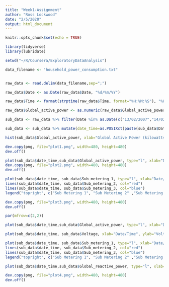 ---
title: "Week1-Assignment"
author: "Ross Lockwood"
date: "2/5/2020"
output: html_document
---

```{r setup, include=FALSE}
knitr::opts_chunk$set(echo = TRUE)

library(tidyverse)
library(lubridate)

setwd("~/R/Coursera/ExploratoryDataAnalysis")

data_filename <- "household_power_consumption.txt"


raw_data <- read.delim(data_filename,sep=";")

raw_data$Date <- as.Date(raw_data$Date, "%d/%m/%Y")

raw_data$Time <- format(strptime(raw_data$Time, format="%H:%M:%S"), "%H:%M:%S")

raw_data$Global_active_power <- as.numeric(raw_data$Global_active_power)

sub_data <- raw_data %>% filter(Date %in% as.Date(c("13/02/2007","14/02/2007"), "%d/%m/%Y"))

sub_data <- sub_data %>% mutate(date_time=as.POSIXct(paste(sub_data$Date,sub_data$Time), "%d/%m/%Y %H:%M:%S"))

```

```{r, plot 1}

hist(sub_data$Global_active_power, xlab="Global Active Power (kilowatts)", ylab="Frequency", main="Global Active Power", col="red")

dev.copy(png, file="plot1.png", width=480, height=480)
dev.off()

```

```{r, plot 2}

plot(sub_data$date_time,sub_data$Global_active_power, type="l", xlab="Date/Time", ylab="Global Active Power (kilowatts)")
dev.copy(png, file="plot2.png", width=480, height=480)
dev.off()

```

```{r}

plot(sub_data$date_time, sub_data$Sub_metering_1, type="l", xlab="Date/Time", ylab="Energy Sub Metering")
lines(sub_data$date_time, sub_data$Sub_metering_2, col="red")
lines(sub_data$date_time, sub_data$Sub_metering_3, col="blue")
legend("topright", c("Sub Metering 1", "Sub Metering 2" ,"Sub Metering 3"), col=c("black", "red", "blue"))

dev.copy(png, file="plot3.png", width=480, height=480)
dev.off()

```


```{r}

par(mfrow=c(2,2))

plot(sub_data$date_time,sub_data$Global_active_power, type="l", xlab="Date/Time", ylab="Global Active Power (kilowatts)")

plot(sub_data$date_time, sub_data$Voltage, xlab="Date/Time", ylab="Voltage", type="l")

plot(sub_data$date_time, sub_data$Sub_metering_1, type="l", xlab="Date/Time", ylab="Energy Sub Metering")
lines(sub_data$date_time, sub_data$Sub_metering_2, col="red")
lines(sub_data$date_time, sub_data$Sub_metering_3, col="blue")
legend("topright", c("Sub Metering 1", "Sub Metering 2" ,"Sub Metering 3"), col=c("black", "red", "blue"))

plot(sub_data$date_time,sub_data$Global_reactive_power, type="l", xlab="Date/Time", ylab="Global Reactive Power (kilowatts)")

dev.copy(png, file="plot4.png", width=480, height=480)
dev.off()

```

